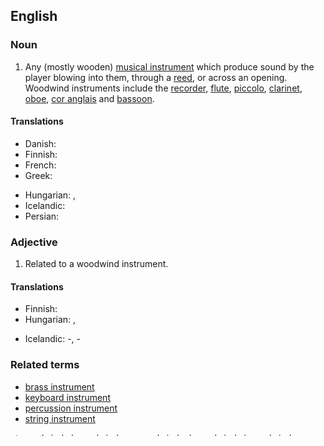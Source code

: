 ==English==

===Noun===
{{en-noun}}

# {{context|musici|lang=en}} Any (mostly wooden) [[musical instrument]] which produce sound by the player blowing into them, through a [[reed]], or across an opening. Woodwind instruments include the [[recorder]], [[flute]], [[piccolo]], [[clarinet]], [[oboe]], [[cor anglais]] and [[bassoon]].

====Translations====
{{trans-top|musical instrument}}
* Danish: {{t|da|træblæser}}
* Finnish: {{t+|fi|puupuhallin}}
* French: {{t+|fr|bois}}
* Greek: {{t|el|ξύλινα πνευστά|n-p|tr=xýlina pnefstá}}
{{trans-mid}}
* Hungarian: {{t|hu|fafúvós}} {{qualifier|wooden}}, {{t|hu|rézfúvós}} {{qualifier|metal, literarily: copper}}
* Icelandic: {{t|is|tréblásturshljóðfæri|n}}
* Persian: {{t|fa|ساز بادی|tr=sâz-e bâdi|sc=fa-Arab}}
{{trans-bottom}}

===Adjective===
{{en-adj|-}}

# Related to a woodwind instrument.

====Translations====
{{trans-top|related to a woodwind instrument}}
* Finnish: {{t+|fi|puupuhallin|alt=puupuhallin-}}
* Hungarian: {{t|hu|fafúvós}} {{qualifier|wooden}}, {{t|hu|rézfúvós}} {{qualifier|metal, literarily: copper}}
{{trans-mid}}
* Icelandic: {{t|is|tréblásturshljóðfæra}}-, {{t|is|tréblásara}}-
{{trans-bottom}}

===Related terms===
* [[brass instrument]]
* [[keyboard instrument]]
* [[percussion instrument]]
* [[string instrument]]

[[et:woodwind]]
[[el:woodwind]]
[[mg:woodwind]]
[[ml:woodwind]]
[[vi:woodwind]]
[[zh:woodwind]]
